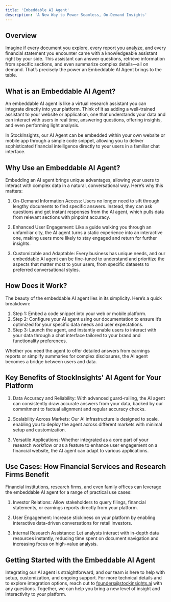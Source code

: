 ```yaml
---
title: 'Embeddable AI Agent'
description: 'A New Way to Power Seamless, On-Demand Insights'
---
```


## Overview

Imagine if every document you explore, every report you analyze, and every financial statement you encounter came with a knowledgeable assistant right by your side. This assistant can answer questions, retrieve information from specific sections, and even summarize complex details—all on demand. That’s precisely the power an Embeddable AI Agent brings to the table.

## What is an Embeddable AI Agent?

An embeddable AI agent is like a virtual research assistant you can integrate directly into your platform. Think of it as adding a well-trained assistant to your website or application, one that understands your data and can interact with users in real time, answering questions, offering insights, and even performing light analysis.

In StockInsights, our AI Agent can be embedded within your own website or mobile app through a simple code snippet, allowing you to deliver sophisticated financial intelligence directly to your users in a familiar chat interface.

## Why Use an Embeddable AI Agent?

Embedding an AI agent brings unique advantages, allowing your users to interact with complex data in a natural, conversational way. Here’s why this matters:

1. On-Demand Information Access: Users no longer need to sift through lengthy documents to find specific answers. Instead, they can ask questions and get instant responses from the AI agent, which pulls data from relevant sections with pinpoint accuracy.

2. Enhanced User Engagement: Like a guide walking you through an unfamiliar city, the AI agent turns a static experience into an interactive one, making users more likely to stay engaged and return for further insights.

3. Customizable and Adaptable: Every business has unique needs, and our embeddable AI agent can be fine-tuned to understand and prioritize the aspects that matter most to your users, from specific datasets to preferred conversational styles.

## How Does it Work?

The beauty of the embeddable AI agent lies in its simplicity. Here’s a quick breakdown:

1. Step 1: Embed a code snippet into your web or mobile platform.
2. Step 2: Configure your AI agent using our documentation to ensure it’s optimized for your specific data needs and user expectations.
3. Step 3: Launch the agent, and instantly enable users to interact with your data through a chat interface tailored to your brand and functionality preferences.

Whether you need the agent to offer detailed answers from earnings reports or simplify summaries for complex disclosures, the AI agent becomes a bridge between users and data.


## Key Benefits of StockInsights' AI Agent for Your Platform

1. Data Accuracy and Reliability: With advanced guard-railing, the AI agent can consistently draw accurate answers from your data, backed by our commitment to factual alignment and regular accuracy checks.

2. Scalability Across Markets: Our AI infrastructure is designed to scale, enabling you to deploy the agent across different markets with minimal setup and customization.

3. Versatile Applications: Whether integrated as a core part of your research workflow or as a feature to enhance user engagement on a financial website, the AI agent can adapt to various applications.


## Use Cases: How Financial Services and Research Firms Benefit

Financial institutions, research firms, and even family offices can leverage the embeddable AI agent for a range of practical use cases:

1. Investor Relations: Allow stakeholders to query filings, financial statements, or earnings reports directly from your platform.

2. User Engagement: Increase stickiness on your platform by enabling interactive data-driven conversations for retail investors.

3. Internal Research Assistance: Let analysts interact with in-depth data resources instantly, reducing time spent on document navigation and increasing focus on high-value analysis.

## Getting Started with the Embeddable AI Agent

Integrating our AI agent is straightforward, and our team is here to help with setup, customization, and ongoing support. For more technical details and to explore integration options, reach out to founders@stockinsights.ai with any questions. Together, we can help you bring a new level of insight and interactivity to your platform.